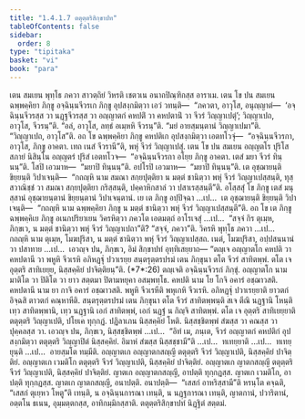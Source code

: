 ```yaml
---
title: "1.4.1.7 ตตุตฺตริสิกฺขาปท"
tableOfContents: false
sidebar:
  order: 8
type: "tipitaka"
basket: "vi"
book: "para"
---
```



<DynamicBreadcrumb />

<Division number="522" book="para">

<Paragraph number="1998" book="para">
เตน สมเยน พุทฺโธ ภควา สาวตฺถิยํ วิหรติ เชตวเน อนาถปิณฺฑิกสฺส อาราเม. เตน โข ปน สมเยน ฉพฺพคฺคิยา ภิกฺขู อจฺฉินฺนจีวรเก ภิกฺขู อุปสงฺกมิตฺวา เอวํ วทนฺติ—  “ภควตา, อาวุโส, อนุญฺญาตํ—  ‘อจฺฉินฺนจีวรสฺส วา นฏฺฐจีวรสฺส วา อญฺญาตกํ คหปติํ วา คหปตานิํ วา จีวรํ วิญฺญาเปตุํ’; วิญฺญาเปถ, อาวุโส, จีวรนฺ”ติ. “อลํ, อาวุโส, ลทฺธํ อเมฺหหิ จีวรนฺ”ติ. “มยํ อายสฺมนฺตานํ วิญฺญาเปมา”ติ. “วิญฺญาเปถ, อาวุโส”ติ. อถ โข ฉพฺพคฺคิยา ภิกฺขู คหปติเก อุปสงฺกมิตฺวา เอตทโวจุํ—  “อจฺฉินฺนจีวรกา, อาวุโส, ภิกฺขู อาคตา. เทถ เนสํ จีวรานี”ติ, พหุํ จีวรํ วิญฺญาเปสุํ.
</Paragraph>

<Paragraph number="1999" book="para">
เตน โข ปน สมเยน อญฺญตโร ปุริโส สภายํ นิสินฺโน อญฺญตรํ ปุริสํ เอตทโวจ—  “อจฺฉินฺนจีวรกา อโยฺย ภิกฺขู อาคตา. เตสํ มยา จีวรํ ทินฺนนฺ”ติ. โสปิ เอวมาห—  “มยาปิ ทินฺนนฺ”ติ. อปโรปิ เอวมาห—  “มยาปิ ทินฺนนฺ”ติ. เต อุชฺฌายนฺติ ขิยฺยนฺติ วิปาเจนฺติ—  “กถญฺหิ นาม สมณา สกฺยปุตฺติยา น มตฺตํ ชานิตฺวา พหุํ จีวรํ วิญฺญาเปสฺสนฺติ, ทุสฺสวาณิชฺชํ วา สมณา สกฺยปุตฺติยา กริสฺสนฺติ, ปคฺคาหิกสาลํ วา ปสาเรสฺสนฺตี”ติ.
</Paragraph>

<Paragraph number="2000" book="para">
อโสฺสสุํ โข ภิกฺขู เตสํ มนุสฺสานํ อุชฺฌายนฺตานํ ขิยฺยนฺตานํ วิปาเจนฺตานํ. เย เต ภิกฺขู อปฺปิจฺฉา …เป…  เต อุชฺฌายนฺติ ขิยฺยนฺติ วิปาเจนฺติ—  “กถญฺหิ นาม ฉพฺพคฺคิยา ภิกฺขู น มตฺตํ ชานิตฺวา พหุํ จีวรํ วิญฺญาเปสฺสนฺตี”ติ.
</Paragraph>

<Paragraph number="2001" book="para">
อถ โข เต ภิกฺขู ฉพฺพคฺคิเย ภิกฺขู อเนกปริยาเยน วิครหิตฺวา ภควโต เอตมตฺถํ อาโรเจสุํ …เป…  “สจฺจํ กิร ตุเมฺห, ภิกฺขเว, น มตฺตํ ชานิตฺวา พหุํ จีวรํ วิญฺญาเปถา”ติ? “สจฺจํ, ภควา”ติ. วิครหิ พุทฺโธ ภควา …เป…  กถญฺหิ นาม ตุเมฺห, โมฆปุริสา, น มตฺตํ ชานิตฺวา พหุํ จีวรํ วิญฺญาเปสฺสถ. เนตํ, โมฆปุริสา, อปฺปสนฺนานํ วา ปสาทาย …เป…  เอวญฺจ ปน, ภิกฺขเว, อิมํ สิกฺขาปทํ อุทฺทิเสยฺยาถ—
</Paragraph>

</Division>
<Division number="523" book="para">

<Paragraph number="2002" book="para">
<Emphasis>“ตญฺเจ อญฺญาตโก คหปติ วา คหปตานี วา พหูหิ จีวเรหิ อภิหฏฺฐุํ ปวาเรยฺย สนฺตรุตฺตรปรมํ เตน ภิกฺขุนา ตโต จีวรํ สาทิตพฺพํ. ตโต เจ อุตฺตริ สาทิเยยฺย, นิสฺสคฺคิยํ ปาจิตฺติยนฺ”</Emphasis>ติ. (*7*:<Emphasis>26</Emphasis>)
</Paragraph>

</Division>
<Division number="524" book="para">

<Paragraph number="2003" book="para">
<Emphasis>ตญฺเจ</Emphasis>ติ อจฺฉินฺนจีวรกํ ภิกฺขุํ.
</Paragraph>

<Paragraph number="2004" book="para">
<Emphasis>อญฺญาตโก</Emphasis> นาม มาติโต วา ปิติโต วา ยาว สตฺตมา ปิตามหยุคา อสมฺพทฺโธ.
</Paragraph>

<Paragraph number="2005" book="para">
<Emphasis>คหปติ</Emphasis> นาม โย โกจิ อคารํ อชฺฌาวสติ.
</Paragraph>

<Paragraph number="2006" book="para">
<Emphasis>คหปตานี</Emphasis> นาม ยา กาจิ อคารํ อชฺฌาวสติ.
</Paragraph>

<Paragraph number="2007" book="para">
<Emphasis>พหูหิ จีวเรหี</Emphasis>ติ พหุเกหิ จีวเรหิ.
</Paragraph>

<Paragraph number="2008" book="para">
<Emphasis>อภิหฏฺฐุํ ปวาเรยฺยา</Emphasis>ติ ยาวตกํ อิจฺฉสิ ตาวตกํ คณฺหาหีติ.
</Paragraph>

<Paragraph number="2009" book="para">
<Emphasis>สนฺตรุตฺตรปรมํ เตน ภิกฺขุนา ตโต จีวรํ สาทิตพฺพนฺ</Emphasis>ติ สเจ ตีณิ นฏฺฐานิ โหนฺติ เทฺว สาทิตพฺพานิ, เทฺว นฏฺฐานิ เอกํ สาทิตพฺพํ, เอกํ นฏฺฐํ น กิญฺจิ สาทิตพฺพํ.
</Paragraph>

<Paragraph number="2010" book="para">
<Emphasis>ตโต เจ อุตฺตริ สาทิเยยฺยา</Emphasis>ติ ตตุตฺตริ วิญฺญาเปติ, ปโยเค ทุกฺกฏํ. ปฏิลาเภน นิสฺสคฺคิยํ โหติ. นิสฺสชฺชิตพฺพํ สํฆสฺส วา คณสฺส วา ปุคฺคลสฺส วา. เอวญฺจ ปน, ภิกฺขเว, นิสฺสชฺชิตพฺพํ …เป…  “อิทํ เม, ภนฺเต, จีวรํ อญฺญาตกํ คหปติกํ อุปสงฺกมิตฺวา ตตุตฺตริ วิญฺญาปิตํ นิสฺสคฺคิยํ. อิมาหํ สํฆสฺส นิสฺสชฺชามี”ติ …เป…  ทเทยฺยาติ …เป…  ทเทยฺยุนฺติ …เป…  อายสฺมโต ทมฺมีติ.
</Paragraph>

</Division>
<Division number="525" book="para">

<Paragraph number="2011" book="para">
อญฺญาตเก อญฺญาตกสญฺญี ตตุตฺตริ จีวรํ วิญฺญาเปติ, นิสฺสคฺคิยํ ปาจิตฺติยํ. อญฺญาตเก เวมติโก ตตุตฺตริ จีวรํ วิญฺญาเปติ, นิสฺสคฺคิยํ ปาจิตฺติยํ. อญฺญาตเก ญาตกสญฺญี ตตุตฺตริ จีวรํ วิญฺญาเปติ, นิสฺสคฺคิยํ ปาจิตฺติยํ.
</Paragraph>

<Paragraph number="2012" book="para">
ญาตเก อญฺญาตกสญฺญี, อาปตฺติ ทุกฺกฏสฺส. ญาตเก เวมติโก, อาปตฺติ ทุกฺกฏสฺส. ญาตเก ญาตกสญฺญี, อนาปตฺติ.
</Paragraph>

</Division>
<Division number="526" book="para">

<Paragraph number="2013" book="para">
อนาปตฺติ—  “เสสกํ อาหริสฺสามี”ติ หรนฺโต คจฺฉติ, “เสสกํ ตุเยฺหว โหตู”ติ เทนฺติ, น อจฺฉินฺนการณา เทนฺติ, น นฏฺฐการณา เทนฺติ, ญาตกานํ, ปวาริตานํ, อตฺตโน ธเนน, อุมฺมตฺตกสฺส, อาทิกมฺมิกสฺสาติ.

</Paragraph>
</Division>

<Paragraph number="2014" type="center" book="para">
ตตุตฺตริสิกฺขาปทํ นิฏฺฐิตํ สตฺตมํ.
</Paragraph>